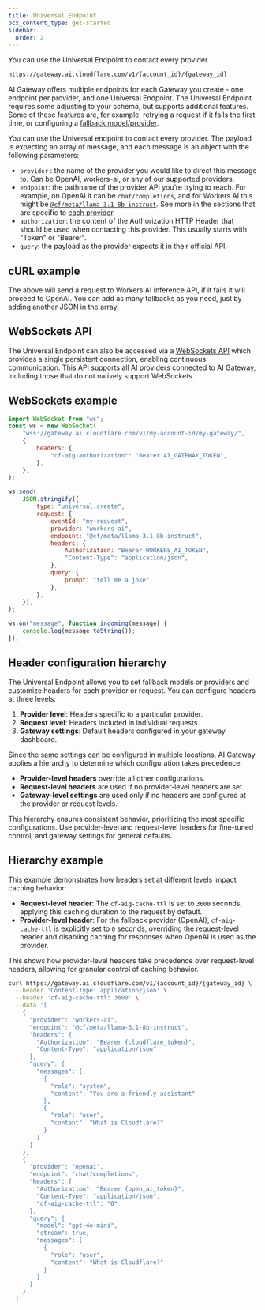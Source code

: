 ```yaml
---
title: Universal Endpoint
pcx_content_type: get-started
sidebar:
  order: 2
---
```



You can use the Universal Endpoint to contact every provider.

```txt
https://gateway.ai.cloudflare.com/v1/{account_id}/{gateway_id}
```

AI Gateway offers multiple endpoints for each Gateway you create - one endpoint per provider, and one Universal Endpoint. The Universal Endpoint requires some adjusting to your schema, but supports additional features. Some of these features are, for example, retrying a request if it fails the first time, or configuring a [fallback model/provider](/ai-gateway/configuration/fallbacks/).

You can use the Universal endpoint to contact every provider. The payload is expecting an array of message, and each message is an object with the following parameters:

- `provider` : the name of the provider you would like to direct this message to. Can be OpenAI, workers-ai, or any of our supported providers.
- `endpoint`: the pathname of the provider API you’re trying to reach. For example, on OpenAI it can be `chat/completions`, and for Workers AI this might be [`@cf/meta/llama-3.1-8b-instruct`](/workers-ai/models/llama-3.1-8b-instruct/). See more in the sections that are specific to [each provider](/ai-gateway/providers/).
- `authorization`: the content of the Authorization HTTP Header that should be used when contacting this provider. This usually starts with "Token" or "Bearer".
- `query`: the payload as the provider expects it in their official API.

## cURL example

<Render file="universal-gateway-example" />

The above will send a request to Workers AI Inference API, if it fails it will proceed to OpenAI. You can add as many fallbacks as you need, just by adding another JSON in the array.

## WebSockets API <Badge text="beta" variant="tip" size="small" />

The Universal Endpoint can also be accessed via a [WebSockets API](/ai-gateway/websockets-api/) which provides a single persistent connection, enabling continuous communication. This API supports all AI providers connected to AI Gateway, including those that do not natively support WebSockets.

## WebSockets example

```javascript
import WebSocket from "ws";
const ws = new WebSocket(
	"wss://gateway.ai.cloudflare.com/v1/my-account-id/my-gateway/",
	{
		headers: {
			"cf-aig-authorization": "Bearer AI_GATEWAY_TOKEN",
		},
	},
);

ws.send(
	JSON.stringify({
		type: "universal.create",
		request: {
			eventId: "my-request",
			provider: "workers-ai",
			endpoint: "@cf/meta/llama-3.1-8b-instruct",
			headers: {
				Authorization: "Bearer WORKERS_AI_TOKEN",
				"Content-Type": "application/json",
			},
			query: {
				prompt: "tell me a joke",
			},
		},
	}),
);

ws.on("message", function incoming(message) {
	console.log(message.toString());
});
```

## Header configuration hierarchy

The Universal Endpoint allows you to set fallback models or providers and customize headers for each provider or request. You can configure headers at three levels:

1. **Provider level**: Headers specific to a particular provider.
2. **Request level**: Headers included in individual requests.
3. **Gateway settings**: Default headers configured in your gateway dashboard.

Since the same settings can be configured in multiple locations, AI Gateway applies a hierarchy to determine which configuration takes precedence:

- **Provider-level headers** override all other configurations.
- **Request-level headers** are used if no provider-level headers are set.
- **Gateway-level settings** are used only if no headers are configured at the provider or request levels.

This hierarchy ensures consistent behavior, prioritizing the most specific configurations. Use provider-level and request-level headers for fine-tuned control, and gateway settings for general defaults.

## Hierarchy example

This example demonstrates how headers set at different levels impact caching behavior:

- **Request-level header**: The `cf-aig-cache-ttl` is set to `3600` seconds, applying this caching duration to the request by default.
- **Provider-level header**: For the fallback provider (OpenAI), `cf-aig-cache-ttl` is explicitly set to `0` seconds, overriding the request-level header and disabling caching for responses when OpenAI is used as the provider.

This shows how provider-level headers take precedence over request-level headers, allowing for granular control of caching behavior.

```bash
curl https://gateway.ai.cloudflare.com/v1/{account_id}/{gateway_id} \
  --header 'Content-Type: application/json' \
  --header 'cf-aig-cache-ttl: 3600' \
  --data '[
    {
      "provider": "workers-ai",
      "endpoint": "@cf/meta/llama-3.1-8b-instruct",
      "headers": {
        "Authorization": "Bearer {cloudflare_token}",
        "Content-Type": "application/json"
      },
      "query": {
        "messages": [
          {
            "role": "system",
            "content": "You are a friendly assistant"
          },
          {
            "role": "user",
            "content": "What is Cloudflare?"
          }
        ]
      }
    },
    {
      "provider": "openai",
      "endpoint": "chat/completions",
      "headers": {
        "Authorization": "Bearer {open_ai_token}",
        "Content-Type": "application/json",
        "cf-aig-cache-ttl": "0"
      },
      "query": {
        "model": "gpt-4o-mini",
        "stream": true,
        "messages": [
          {
            "role": "user",
            "content": "What is Cloudflare?"
          }
        ]
      }
    }
  ]'
```
